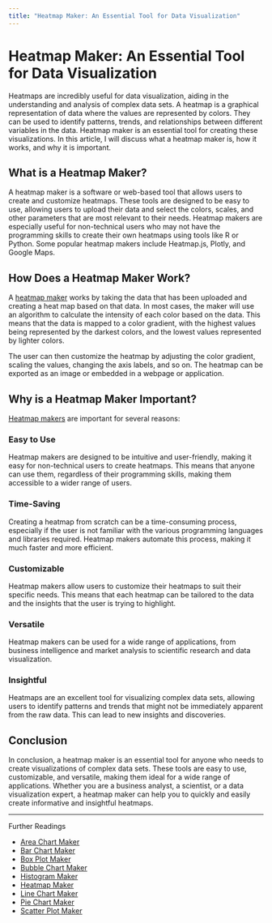 ```yaml
---
title: "Heatmap Maker: An Essential Tool for Data Visualization"
---
```

# Heatmap Maker: An Essential Tool for Data Visualization

Heatmaps are incredibly useful for data visualization, aiding in the understanding and analysis of complex data sets. A heatmap is a graphical representation of data where the values are represented by colors. They can be used to identify patterns, trends, and relationships between different variables in the data. Heatmap maker is an essential tool for creating these visualizations. In this article, I will discuss what a heatmap maker is, how it works, and why it is important.

## What is a Heatmap Maker?

A heatmap maker is a software or web-based tool that allows users to create and customize heatmaps. These tools are designed to be easy to use, allowing users to upload their data and select the colors, scales, and other parameters that are most relevant to their needs. Heatmap makers are especially useful for non-technical users who may not have the programming skills to create their own heatmaps using tools like R or Python. Some popular heatmap makers include Heatmap.js, Plotly, and Google Maps.

## How Does a Heatmap Maker Work?

A [heatmap maker](https://docs.kanaries.net/charts/heatmap-maker) works by taking the data that has been uploaded and creating a heat map based on that data. In most cases, the maker will use an algorithm to calculate the intensity of each color based on the data. This means that the data is mapped to a color gradient, with the highest values being represented by the darkest colors, and the lowest values represented by lighter colors.

The user can then customize the heatmap by adjusting the color gradient, scaling the values, changing the axis labels, and so on. The heatmap can be exported as an image or embedded in a webpage or application.

## Why is a Heatmap Maker Important?

[Heatmap makers](https://sites.google.com/view/how-to-pick-online-chart-maker/heatmap-maker) are important for several reasons:

### Easy to Use

Heatmap makers are designed to be intuitive and user-friendly, making it easy for non-technical users to create heatmaps. This means that anyone can use them, regardless of their programming skills, making them accessible to a wider range of users.

### Time-Saving

Creating a heatmap from scratch can be a time-consuming process, especially if the user is not familiar with the various programming languages and libraries required. Heatmap makers automate this process, making it much faster and more efficient.

### Customizable

Heatmap makers allow users to customize their heatmaps to suit their specific needs. This means that each heatmap can be tailored to the data and the insights that the user is trying to highlight.

### Versatile

Heatmap makers can be used for a wide range of applications, from business intelligence and market analysis to scientific research and data visualization.

### Insightful

Heatmaps are an excellent tool for visualizing complex data sets, allowing users to identify patterns and trends that might not be immediately apparent from the raw data. This can lead to new insights and discoveries.

## Conclusion

In conclusion, a heatmap maker is an essential tool for anyone who needs to create visualizations of complex data sets. These tools are easy to use, customizable, and versatile, making them ideal for a wide range of applications. Whether you are a business analyst, a scientist, or a data visualization expert, a heatmap maker can help you to quickly and easily create informative and insightful heatmaps.


---

Further Readings

+ [Area Chart Maker](/posts/area-chart-maker)
+ [Bar Chart Maker](/posts/bar-chart-maker)
+ [Box Plot Maker](/posts/box-plot-maker)
+ [Bubble Chart Maker](/posts/bubble-chart-maker)
+ [Histogram Maker](/posts/histogram-maker)
+ [Heatmap Maker](/posts/heatmap-maker)
+ [Line Chart Maker](/posts/line-chart-maker)
+ [Pie Chart Maker](/posts/pie-chart-maker)
+ [Scatter Plot Maker](/posts/scatter-plot-maker)
